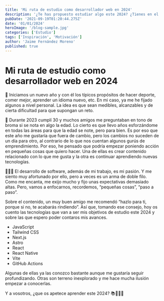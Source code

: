 ```yaml
---
title: 'Mi ruta de estudio como desarrollador web en 2024'
description: '¿Te has propuesto estudiar algo este 2024? ¿Tienes en el radar alguna nueva tecnología que aprender? Aquí te cuento mis objetivos de aprendizaje para este año.'
pubDate: '2021-09-19T01:20:44.275Z'
date: '01/01/2024'
heroImage: '/blog-sample.jpg'
categories: ['Estudio']
tags: ['Inspiración', 'Motivación']
author: 'Jaime Fernández Moreno'
published: true
---
```


# Mi ruta de estudio como desarrollador web en 2024

🏃 Iniciamos un nuevo año y con él los típicos propósitos de hacer deporte, comer mejor, aprender un idioma nuevo, etc. En mi caso, ya me he fijado algunos a nivel personal. La idea es que sean medibles, alcanzables y de cierta dificultad para que supongan un reto.

🎂 Durante 2023 cumplí 30 y muchos amigos me preguntaban en tono de broma si se nota en algo la edad. Lo cierto es que llevo años esforzándome en todas las áreas para que la edad se note, pero para bien. Es por eso que este año me gustaría que fuera de cambio, pero los cambios no suceden de un día para otro, al contrario de lo que nos cuentan algunos gurús de emprendimiento. Por eso, he pensado que podría empezar poniendo acción en pequeñas cosas que quiero hacer. Una de ellas es crear contenido relacionado con lo que me gusta y la otra es continuar aprendiendo nuevas tecnologías.

🧑🏼‍💻 El desarrollo de software, además de mi trabajo, es mi pasión. Y me siento muy afortunado por ello, pero a veces es un arma de doble filo. Como me encanta, me exijo mucho y fijo unas expectativas demasiado altas. Pero, vamos a enfocarnos, recordemos, “pequeñas cosas”, “paso a paso”.

Sobre el contenido, un muy buen amigo me recomendó “hazlo para ti, porque si no, te acabarás rindiendo”. Así que, tomando ese consejo, hoy os cuento las tecnologías que van a ser mis objetivos de estudio este 2024 y sobre las que espero poder contaros mis avances.

- JavaScript
- Tailwind CSS
- Next.js
- Astro
- React
- React Native
- Vite
- GitHub Actions

Algunas de ellas ya las conozco bastante aunque me gustaría seguir profundizando. Otras son terreno inexplorado y me hace mucha ilusión empezar a conocerlas.

Y a vosotros, ¿que os apetece aprender este 2024? 📚👩🏻‍🎓